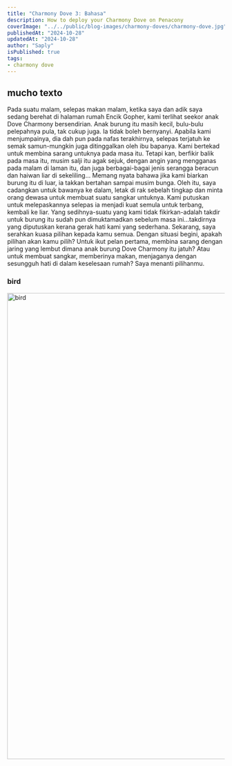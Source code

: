```yaml
---
title: "Charmony Dove 3: Bahasa"
description: How to deploy your Charmony Dove on Penacony
coverImage: "../../public/blog-images/charmony-doves/charmony-dove.jpg"
publishedAt: "2024-10-28"
updatedAt: "2024-10-28"
author: "Saply"
isPublished: true
tags: 
- charmony dove
---
```


## mucho texto
Pada suatu malam, selepas makan malam, ketika saya dan adik saya sedang berehat di halaman rumah Encik Gopher, kami terlihat seekor anak Dove Charmony bersendirian. Anak burung itu masih kecil, bulu-bulu pelepahnya pula, tak cukup juga. Ia tidak boleh bernyanyi. Apabila kami menjumpainya, dia dah pun pada nafas terakhirnya, selepas terjatuh ke semak samun-mungkin juga ditinggalkan oleh ibu bapanya. Kami bertekad untuk membina sarang untuknya pada masa itu. Tetapi kan, berfikir balik pada masa itu, musim salji itu agak sejuk, dengan angin yang mengganas pada malam di laman itu, dan juga berbagai-bagai jenis serangga beracun dan haiwan liar di sekeliling... Memang nyata bahawa jika kami biarkan burung itu di luar, ia takkan bertahan sampai musim bunga. Oleh itu, saya cadangkan untuk bawanya ke dalam, letak di rak sebelah tingkap dan minta orang dewasa untuk membuat suatu sangkar untuknya. Kami putuskan untuk melepaskannya selepas ia menjadi kuat semula untuk terbang, kembali ke liar. Yang sedihnya-suatu yang kami tidak fikirkan-adalah takdir untuk burung itu sudah pun dimuktamadkan sebelum masa ini...takdirnya yang diputuskan kerana gerak hati kami yang sederhana. Sekarang, saya serahkan kuasa pilihan kepada kamu semua. Dengan situasi begini, apakah pilihan akan kamu pilih? Untuk ikut pelan pertama, membina sarang dengan jaring yang lembut dimana anak burung Dove Charmony itu jatuh? Atau untuk membuat sangkar, memberinya makan, menjaganya dengan sesungguh hati di dalam keselesaan rumah? Saya menanti pilihanmu.

### bird
<Image
  src="/blog-images/charmony-doves/charmony-dove.jpg"
  width="1920"
  height="1080"
  alt="bird"
  sizes="100vw"
/>